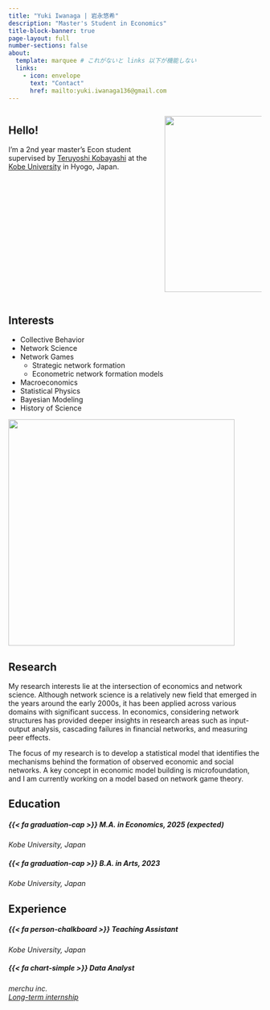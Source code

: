 ```yaml
---
title: "Yuki Iwanaga | 岩永悠希"
description: "Master's Student in Economics"
title-block-banner: true
page-layout: full
number-sections: false
about:
  template: marquee # これがないと links 以下が機能しない
  links: 
    - icon: envelope
      text: "Contact"
      href: mailto:yuki.iwanaga136@gmail.com
---
```


<!-- :::: {.columns}

::: {.column width="40%"}
![](assets/network_SBM.svg){width=350 fig-align="center"}
:::

::: {.column width="60%"}
## Hello!

I'm Yuki, a 2nd year master's Econ student supervised by [Teruyoshi Kobayashi](https://terukobayashi.wordpress.com/) at the [Kobe University](https://www.kobe-u.ac.jp/ja/) in Hyogo, Japan.

:::

:::: -->

:::: {.columns}

::: {.column width="60%"}
## Hello!

I'm a 2nd year master's Econ student supervised by [Teruyoshi Kobayashi](https://terukobayashi.wordpress.com/) at the [Kobe University](https://www.kobe-u.ac.jp/ja/) in Hyogo, Japan.

<!-- #### Contact

E-mail: yuki.iwanaga136[at]gmail.com -->


:::

::: {.column width="40%"}
![](assets/images/network_SBM.svg){width=350 fig-align="center"}
:::

::::

::: {layout="[50,50]"}

::: {#first-column}
## Interests

- Collective Behavior
- Network Science
- Network Games
  - Strategic network formation
  - Econometric network formation models
- Macroeconomics
- Statistical Physics
- Bayesian Modeling
- History of Science

![](assets/images/collective_behavior.png){width=450 fig-align="left"}

:::

::: {#second-column}
## Research

My research interests lie at the intersection of economics and network science. Although network science is a relatively new field that emerged in the years around the early 2000s, it has been applied across various domains with significant success. In economics, considering network structures has provided deeper insights in research areas such as input-output analysis, cascading failures in financial networks, and measuring peer effects.

The focus of my research is to develop a statistical model that identifies the mechanisms behind the formation of observed economic and social networks. A key concept in economic model building is microfoundation, and I am currently working on a model based on network game theory.

:::

:::


::: {layout="[50,50]" layout-valign="top"}

::: {#first-column}
## Education

##### [{{< fa graduation-cap >}}]{.color-minty} M.A. in Economics, 2025 (expected)

_Kobe University, Japan_

##### [{{< fa graduation-cap >}}]{.color-minty} B.A. in Arts, 2023

_Kobe University, Japan_

:::

::: {#second-column}
## Experience

##### [{{< fa person-chalkboard >}}]{.color-minty} Teaching Assistant

_Kobe University, Japan_

##### [{{< fa chart-simple >}}]{.color-minty} Data Analyst

_merchu inc._<br>
_[Long-term internship](https://merchu.notion.site/c70f2fe8b3534740a654fed5c19e73b0)_

:::

:::

<!-- 以下の columns 環境だと若干右側のブロックが左寄りになる -->

<!-- :::: {.columns layout-valign="top"}

::: {.column width="50%"}
## Education

##### [{{< fa graduation-cap >}}]{.color-minty} M.A. in Economics, 2025 (expected)

_Kobe University, Japan_

##### [{{< fa graduation-cap >}}]{.color-minty} B.A. in Arts, 2023

_Kobe University, Japan_

:::

::: {.column width="50%"}
## Experience

##### [{{< fa person-chalkboard >}}]{.color-minty} Teaching Assistant

_Kobe University, Japan_

##### [{{< fa chart-simple >}}]{.color-minty} Data Analyst

_merchu inc._<br>
_[Long-term internship](https://merchu.notion.site/c70f2fe8b3534740a654fed5c19e73b0)_

:::

:::: -->